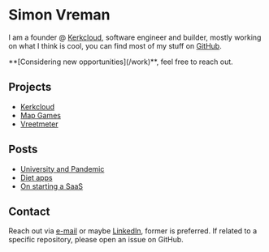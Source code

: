 

# Simon Vreman

I am a founder @ [Kerkcloud](https://kerkcloud.nl/), software engineer and builder, mostly working on what I think is cool, you can find most of my stuff on [GitHub](https://github.com/simonvreman).

<span className="flex items-center gap-2">
  <SuitcaseIcon className="size-5 shrink-0 fill-pink-400" />
  <span>**[Considering new opportunities](/work)**, feel free to reach out.</span>
</span>

## Projects

- [Kerkcloud](https://kerkcloud.nl/)
- [Map Games](https://mg.simonvreman.nl/)
- [Vreetmeter](https://github.com/simonvreman/vreetmeter)

## Posts

- [University and Pandemic](/a/university-and-pandemic)
- [Diet apps](/a/diet-apps)
- [On starting a SaaS](/a/starting-a-saas)

## Contact

Reach out via [e-mail](mailto:info@simonvreman.nl) or maybe [LinkedIn](https://linkedin.com/in/simonvreman), former is preferred. If related to a specific repository, please open an issue on GitHub.
